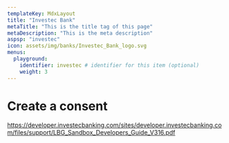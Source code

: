 ```yaml
---
templateKey: MdxLayout
title: "Investec Bank"
metaTitle: "This is the title tag of this page"
metaDescription: "This is the meta description"
aspsp: "investec"
icon: assets/img/banks/Investec_Bank_logo.svg
menus:
  playground: 
    identifier: investec # identifier for this item (optional)
    weight: 3
---
```


# Create a consent

https://developer.investecbanking.com/sites/developer.investecbanking.com/files/support/LBG_Sandbox_Developers_Guide_V316.pdf

